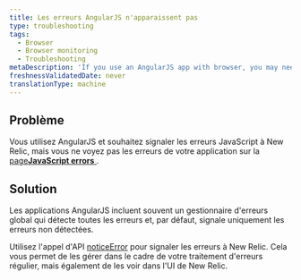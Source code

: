 ```yaml
---
title: Les erreurs AngularJS n'apparaissent pas
type: troubleshooting
tags:
  - Browser
  - Browser monitoring
  - Troubleshooting
metaDescription: 'If you use an AngularJS app with browser, you may need to use NREUM.noticeError to report uncaught errors.'
freshnessValidatedDate: never
translationType: machine
---
```


## Problème

Vous utilisez AngularJS et souhaitez signaler les erreurs JavaScript à New Relic, mais vous ne voyez pas les erreurs de votre application sur la [page<DNT>**JavaScript errors**</DNT> ](/docs/browser/new-relic-browser/browser-pro-features/js-errors-dashboard-examining-errors-over-time).

## Solution

Les applications AngularJS incluent souvent un gestionnaire d&apos;erreurs global qui détecte toutes les erreurs et, par défaut, <InlinePopover type="browser" />signale uniquement les erreurs non détectées.

Utilisez l&apos;appel d&apos;API [noticeError](/docs/browser/new-relic-browser/browser-agent-spa-api/newrelicnoticeerror-browser-agent-api) pour signaler les erreurs à New Relic. Cela vous permet de les gérer dans le cadre de votre traitement d&apos;erreurs régulier, mais également de les voir dans l&apos;UI de New Relic.
